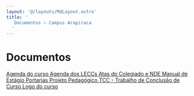 ```yaml
---
layout: '@/layouts/MdLayout.astro'
title: '
   Documentos — Campus Arapiraca
  '
---
```






Documentos
==========










<a class="buttonItem" href="/cpt/documentos/agenda">
 <span>
  Agenda do curso
 </span>
</a>



<a class="buttonItem" href="/cpt/documentos/agenda-dos-leccs">
 <span>
  Agenda dos LECCs
 </span>
</a>



<a class="buttonItem" href="/cpt/documentos/atas-do-colegiado-e-nde">
 <span>
  Atas do Colegiado e NDE
 </span>
</a>



<a class="buttonItem" href="/cpt/documentos/manual_estagio.pdf/view">
 <span>
  Manual de Estágio
 </span>
</a>



<a class="buttonItem" href="/cpt/documentos/portarias">
 <span>
  Portarias
 </span>
</a>



<a class="buttonItem" href="/cpt/documentos/projeto-pedagogico">
 <span>
  Projeto Pedagógico
 </span>
</a>



<a class="buttonItem" href="/cpt/documentos/tcc">
 <span>
  TCC - Trabalho de Conclusão de Curso
 </span>
</a>



<a class="buttonItem" href="/cpt/documentos/logo-do-curso">
 <span>
  Logo do curso
 </span>
</a>














